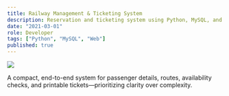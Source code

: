 ```yaml
---
title: Railway Management & Ticketing System
description: Reservation and ticketing system using Python, MySQL, and HTML/CSS. Built as a capstone in high school—focusing on schema design, validation, and clear user flows.
date: "2021-03-01"
role: Developer
tags: ["Python", "MySQL", "Web"]
published: true
---
```


![](/ProjectPngs/railway-ticketing.png)

A compact, end-to-end system for passenger details, routes, availability checks, and printable tickets—prioritizing clarity over complexity.
